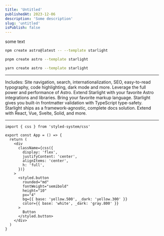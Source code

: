 ```yaml
---
title: 'Untitled'
publishedAt: 2023-12-06
description: 'Some description'
slug: 'untitled'
isPublish: false
---
```



<span>some text</span>

<Tabs>
<TabItem label="npm">

```sh
npm create astro@latest -- --template starlight
```

</TabItem>
<TabItem label="pnpm">

```sh
pnpm create astro --template starlight
```

</TabItem>
<TabItem label="Yarn">

```sh
yarn create astro --template starlight
```

</TabItem>
</Tabs>

---

<CardGrid>
  <Card title="Documentation that delights" icon="open-book">
    Includes: Site navigation, search, internationalization, SEO, easy-to-read typography, code highlighting, dark mode
    and more.
  </Card>
  <Card title="Powered by Astro" icon="rocket">
    Leverage the full power and performance of Astro. Extend Starlight with your favorite Astro integrations and
    libraries.
  </Card>
  <Card title="Markdown, Markdoc, and MDX" icon="document">
    Bring your favorite markup language. Starlight gives you built-in frontmatter validation with TypeScript
    type-safety.
  </Card>
  <Card title="Bring your own UI components" icon="puzzle">
    Starlight ships as a framework-agnostic, complete docs solution. Extend with React, Vue, Svelte, Solid, and more.
  </Card>
</CardGrid>

---

```tsx {4, 8, 12} "css" ins={5} ins="styled"
import { css } from 'styled-system/css'

export const App = () => {
  return (
    <div
      className={css({
        display: 'flex',
        justifyContent: 'center',
        alignItems: 'center',
        h: 'full',
      })}
    >
      <styled.button
        rounded="md"
        fontWeight="semibold"
        height="10"
        px="4"
        bg={{ base: 'yellow.500', _dark: 'yellow.300' }}
        color={{ base: 'white', _dark: 'gray.800' }}
      >
        Button
      </styled.button>
    </div>
  )
}
```
